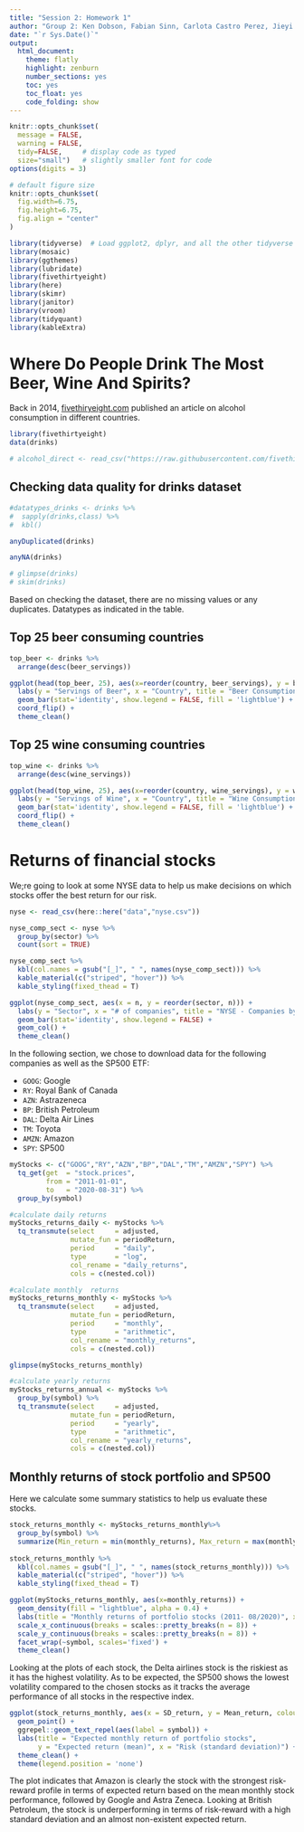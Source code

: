 ```yaml
---
title: "Session 2: Homework 1"
author: "Group 2: Ken Dobson, Fabian Sinn, Carlota Castro Perez, Jieyi Cai, Proud Chaikul, Othman Bensouda"
date: "`r Sys.Date()`"
output:
  html_document:
    theme: flatly
    highlight: zenburn
    number_sections: yes 
    toc: yes
    toc_float: yes
    code_folding: show
---
```



```r
knitr::opts_chunk$set(
  message = FALSE, 
  warning = FALSE, 
  tidy=FALSE,     # display code as typed
  size="small")   # slightly smaller font for code
options(digits = 3)

# default figure size
knitr::opts_chunk$set(
  fig.width=6.75, 
  fig.height=6.75,
  fig.align = "center"
)
```


```r
library(tidyverse)  # Load ggplot2, dplyr, and all the other tidyverse packages
library(mosaic)
library(ggthemes)
library(lubridate)
library(fivethirtyeight)
library(here)
library(skimr)
library(janitor)
library(vroom)
library(tidyquant)
library(kableExtra)
```

# Where Do People Drink The Most Beer, Wine And Spirits?

Back in 2014, [fivethiryeight.com](https://fivethirtyeight.com/features/dear-mona-followup-where-do-people-drink-the-most-beer-wine-and-spirits/) published an article on alcohol consumption in different countries.

```r
library(fivethirtyeight)
data(drinks)

# alcohol_direct <- read_csv("https://raw.githubusercontent.com/fivethirtyeight/data/master/alcohol-consumption/drinks.csv")
```

## Checking data quality for drinks dataset 

```r

#datatypes_drinks <- drinks %>%
#  sapply(drinks,class) %>% 
#  kbl()

anyDuplicated(drinks)

anyNA(drinks)

# glimpse(drinks)
# skim(drinks)
```

Based on checking the dataset, there are no missing values or any duplicates. Datatypes as indicated in the table. 

## Top 25 beer consuming countries

```r

top_beer <- drinks %>%
  arrange(desc(beer_servings))

ggplot(head(top_beer, 25), aes(x=reorder(country, beer_servings), y = beer_servings)) +
  labs(y = "Servings of Beer", x = "Country", title = "Beer Consumption by Country") +
  geom_bar(stat='identity', show.legend = FALSE, fill = 'lightblue') +
  coord_flip() +
  theme_clean()

```

## Top 25 wine consuming countries

```r

top_wine <- drinks %>%
  arrange(desc(wine_servings))

ggplot(head(top_wine, 25), aes(x=reorder(country, wine_servings), y = wine_servings)) +
  labs(y = "Servings of Wine", x = "Country", title = "Wine Consumption by Country") +
  geom_bar(stat='identity', show.legend = FALSE, fill = 'lightblue') + 
  coord_flip() +
  theme_clean()


```


# Returns of financial stocks

We;re going to look at some NYSE data to help us make decisions on which stocks offer the best return for our risk.

```r
nyse <- read_csv(here::here("data","nyse.csv"))
```

```r

nyse_comp_sect <- nyse %>% 
  group_by(sector) %>% 
  count(sort = TRUE)

nyse_comp_sect %>%
  kbl(col.names = gsub("[_]", " ", names(nyse_comp_sect))) %>%
  kable_material(c("striped", "hover")) %>%
  kable_styling(fixed_thead = T)

ggplot(nyse_comp_sect, aes(x = n, y = reorder(sector, n))) +
  labs(y = "Sector", x = "# of companies", title = "NYSE - Companies by sector") +
  geom_bar(stat='identity', show.legend = FALSE) + 
  geom_col() +
  theme_clean()

```


In the following section, we chose to download data for the following companies as well as the SP500 ETF:

* `GOOG`: Google
* `RY`: Royal Bank of Canada
* `AZN`: Astrazeneca
* `BP`: British Petroleum
* `DAL`: Delta Air Lines
* `TM`: Toyota
* `AMZN`: Amazon
* `SPY`: SP500 

```r

myStocks <- c("GOOG","RY","AZN","BP","DAL","TM","AMZN","SPY") %>%
  tq_get(get  = "stock.prices",
         from = "2011-01-01",
         to   = "2020-08-31") %>%
  group_by(symbol) 

```

```r
#calculate daily returns
myStocks_returns_daily <- myStocks %>%
  tq_transmute(select     = adjusted, 
               mutate_fun = periodReturn, 
               period     = "daily", 
               type       = "log",
               col_rename = "daily_returns",
               cols = c(nested.col))  

#calculate monthly  returns
myStocks_returns_monthly <- myStocks %>%
  tq_transmute(select     = adjusted, 
               mutate_fun = periodReturn, 
               period     = "monthly", 
               type       = "arithmetic",
               col_rename = "monthly_returns",
               cols = c(nested.col)) 

glimpse(myStocks_returns_monthly)

#calculate yearly returns
myStocks_returns_annual <- myStocks %>%
  group_by(symbol) %>%
  tq_transmute(select     = adjusted, 
               mutate_fun = periodReturn, 
               period     = "yearly", 
               type       = "arithmetic",
               col_rename = "yearly_returns",
               cols = c(nested.col))
```

## Monthly returns of stock portfolio and SP500

Here we calculate some summary statistics to help us evaluate these stocks.

```r

stock_returns_monthly <- myStocks_returns_monthly%>% 
  group_by(symbol) %>% 
  summarize(Min_return = min(monthly_returns), Max_return = max(monthly_returns), Median_return = median(monthly_returns), Mean_return = mean(monthly_returns), SD_return = sd(monthly_returns))
  
stock_returns_monthly %>%
  kbl(col.names = gsub("[_]", " ", names(stock_returns_monthly))) %>%
  kable_material(c("striped", "hover")) %>%
  kable_styling(fixed_thead = T)

```


```r

ggplot(myStocks_returns_monthly, aes(x=monthly_returns)) +
  geom_density(fill = "lightblue", alpha = 0.4) +
  labs(title = "Monthly returns of portfolio stocks (2011- 08/2020)", x = "Monthly returns", y = "Density") +
  scale_x_continuous(breaks = scales::pretty_breaks(n = 8)) +
  scale_y_continuous(breaks = scales::pretty_breaks(n = 8)) + 
  facet_wrap(~symbol, scales='fixed') +
  theme_clean()

```

Looking at the plots of each stock, the Delta airlines stock is the riskiest as it has the highest volatility. As to be expected, the SP500 shows the lowest volatility compared to the chosen stocks as it tracks the average performance of all stocks in the respective index.

```r

ggplot(stock_returns_monthly, aes(x = SD_return, y = Mean_return, colour = symbol)) +
  geom_point() +
  ggrepel::geom_text_repel(aes(label = symbol)) +
  labs(title = "Expected monthly return of portfolio stocks",
       y = "Expected return (mean)", x = "Risk (standard deviation)") +
  theme_clean() +
  theme(legend.position = 'none')


```

The plot indicates that Amazon is clearly the stock with the strongest risk-reward profile in terms of expected return based on the mean monthly stock performance, followed by Google and Astra Zeneca. Looking at British Petroleum, the stock is underperforming in terms of risk-reward with a high standard deviation and an almost non-existent expected return.  
